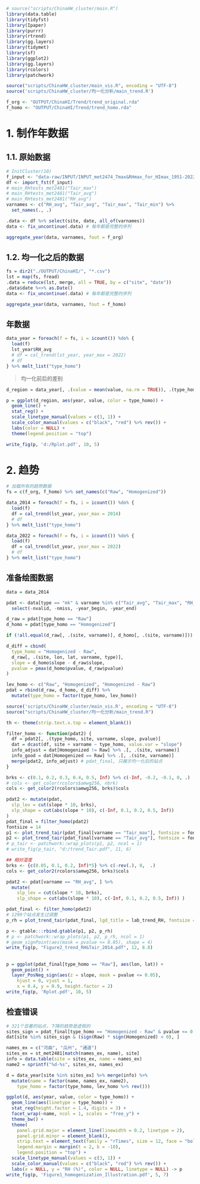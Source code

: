 ```r
# source("scripts/ChinaHW_cluster/main.R")
library(data.table)
library(tidyfst)
library(Ipaper)
library(purrr)
library(rtrend)
library(gg.layers)
library(tidymet)
library(sf)
library(ggplot2)
library(gg.layers)
library(rcolors)
library(patchwork)

source("scripts/ChinaHW_cluster/main_vis.R", encoding = "UTF-8")
source('scripts/ChinaHW_cluster/均一化分析/main_trend.R')

f_org <- "OUTPUT/ChinaHI/Trend/trend_original.rda"
f_homo <- "OUTPUT/ChinaHI/Trend/trend_homo.rda"
```

# 1. 制作年数据

## 1.1. 原始数据
```r
# InitCluster(10)
f_input <- "data-raw/INPUT/INPUT_met2474_Tmax&RHmax_for_HImax_1951-2022_V2.fst"
df <- import_fst(f_input)
# main_RHtests_met2481("Tair_max")
# main_RHtests_met2481("Tair_avg")
# main_RHtests_met2481("RH_avg")
varnames <- c("RH_avg", "Tair_avg", "Tair_max", "Tair_min") %>%
  set_names(., .)

.data <- df %>% select(site, date, all_of(varnames))
data <- fix_uncontinue(.data) # 每年都是完整的序列

aggregate_year(data, varnames, fout = f_org)
```

## 1.2. 均一化之后的数据

```r
fs = dir2("./OUTPUT/ChinaHI/", "*.csv")
lst = map(fs, fread)
.data = reduce(lst, merge, all = TRUE, by = c("site", "date"))
.data$date %<>% as.Date()
data <- fix_uncontinue(.data) # 每年都是完整的序列

aggregate_year(data, varnames, fout = f_homo)
```

## 年数据
```r
data_year = foreach(f = fs, i = icount()) %do% {
  load(f)
  lst_year$RH_avg
  # df = cal_trend(lst_year, year_max = 2022)
  # df
} %>% melt_list("type_homo")
```

> 均一化前后的差别
```r
d_region = data_year[, .(value = mean(value, na.rm = TRUE)), .(type_homo, year)]

p = ggplot(d_region, aes(year, value, color = type_homo)) + 
  geom_line() + 
  stat_reg() + 
  scale_linetype_manual(values = c(3, 1)) + 
  scale_color_manual(values = c("black", "red") %>% rev()) + 
  labs(color = NULL) + 
  theme(legend.position = "top")

write_fig(p, 'd:/Rplot.pdf', 10, 5)
```

# 2. 趋势

```r
# 加载所有的趋势数据
fs = c(f_org, f_homo) %>% set_names(c("Raw", "Homogenized"))

data_2014 = foreach(f = fs, i = icount()) %do% {
  load(f)
  df = cal_trend(lst_year, year_max = 2014)
  # df
} %>% melt_list("type_homo")

data_2022 = foreach(f = fs, i = icount()) %do% {
  load(f)
  df = cal_trend(lst_year, year_max = 2022)
  # df
} %>% melt_list("type_homo")
```

## 准备绘图数据
```r
data = data_2014

pdat <- data[type == "mk" & varname %in% c("Tair_avg", "Tair_max", "RH_avg")] %>%
  select(-nvalid, -nmiss, -year_begin, -year_end)

d_raw = pdat[type_homo == "Raw"]
d_homo = pdat[type_homo == "Homogenized"]

if (!all.equal(d_raw[, .(site, varname)], d_homo[, .(site, varname)])) stop("error!")

d_diff = cbind(
  type_homo = "Homogenized - Raw", 
  d_raw[, .(site, lon, lat, varname, type)], 
  slope = d_homo$slope - d_raw$slope, 
  pvalue = pmax(d_homo$pvalue, d_raw$pvalue)
)

lev_homo <- c("Raw", "Homogenized", "Homogenized - Raw")
pdat = rbind(d_raw, d_homo, d_diff) %>% 
  mutate(type_homo = factor(type_homo, lev_homo))

source('scripts/ChinaHW_cluster/main_vis.R', encoding = "UTF-8")
source("scripts/ChinaHW_cluster/均一化分析/main_trend.R")

th <- theme(strip.text.x.top = element_blank())

filter_homo <- function(pdat2) {
  df = pdat2[, .(type_homo, site, varname, slope, pvalue)]
  dat = dcast(df, site + varname ~ type_homo, value.var = "slope")
  info_adjust = dat[Homogenized != Raw] %>% .[, .(site, varname)]
  info_good = dat[Homogenized == Raw] %>% .[, .(site, varname)]
  merge(pdat2, info_adjust) # pdat_final, 只展示均一化后的站点
}

brks <- c(0.1, 0.2, 0.3, 0.4, 0.5, Inf) %>% c(-Inf, -0.2, -0.1, 0, .)
# cols <- get_color(rcolors$amwg256, nbrk)
cols <- get_color2(rcolors$amwg256, brks)$cols

pdat2 <- mutate(pdat,
  slp_lev = cut(slope * 10, brks),
  slp_shape = cut(abs(slope * 10), c(-Inf, 0.1, 0.2, 0.5, Inf))
)
pdat_final = filter_homo(pdat2)
fontsize = 14
p1 <- plot_trend_tair(pdat_final[varname == "Tair_max"], fontsize = fontsize)
p2 <- plot_trend_tair(pdat_final[varname == "Tair_avg"], fontsize = fontsize, theme = th)
# p_tair <- patchwork::wrap_plots(p1, p2, ncol = 1)
# write_fig(p_tair, "d:/trend_Tair.pdf", 11, 6)

## 相对湿度
brks <- {c(0.05, 0.1, 0.2, Inf)*5} %>% c(-rev(.), 0,  .)
cols <- get_color2(rcolors$amwg256, brks)$cols

pdat2 <- pdat[varname == "RH_avg", ] %>% 
  mutate(
    slp_lev = cut(slope * 10, brks),
    slp_shape = cut(abs(slope * 10), c(-Inf, 0.1, 0.2, 0.5, Inf)) )

pdat_final <- filter_homo(pdat2)
# 1290个站点发生过调整
p_rh = plot_trend_tair(pdat_final, lgd_title = lab_trend_RH, fontsize = fontsize, theme = th)

p <- gtable:::rbind.gtable(p1, p2, p_rh)
# p <- patchwork::wrap_plots(p1, p2, p_rh, ncol = 1)
# geom_signPoint(aes(mask = pvalue <= 0.05), shape = 4)
write_fig(p, "Figure2_trend_RH&Tair_2014.pdf", 12, 8.8)
```

## 

```r
p = ggplot(pdat_final[type_homo == "Raw"], aes(lon, lat)) + 
  geom_point() + 
  layer_PosNeg_sign(aes(z = slope, mask = pvalue <= 0.05), 
    hjust = 0, vjust = 1,
    x = 0.4, y = 0.9, height.factor = 2)
write_fig(p, 'Rplot.pdf', 10, 5)
```



## 检查错误
```r
# 321个显著的站点，下降的趋势是虚假的
sites_sign = pdat_final[type_homo == "Homogenized - Raw" & pvalue <= 0.05, site]
dat[site %in% sites_sign & (sign(Raw) * sign(Homogenized) < 0), ]
```


```r
names_ex = c("河曲", "瓜州", "通道")
sites_ex = st_met2481[match(names_ex, name), site]
info = data.table(site = sites_ex, name = names_ex)
name2 = sprintf("%d-%s", sites_ex, names_ex)

d = data_year[site %in% sites_ex] %>% merge(info) %>% 
  mutate(name = factor(name, names_ex, name2), 
    type_homo = factor(type_homo, lev_homo %>% rev()))

ggplot(d, aes(year, value, color = type_homo)) + 
  geom_line(aes(linetype = type_homo)) + 
  stat_reg(height.factor = 1.4, digits = 3) + 
  facet_wrap(~name, ncol = 1, scales = "free_y") + 
  theme_bw() + 
  theme(
    panel.grid.major = element_line(linewidth = 0.2, linetype = 2),
    panel.grid.minor = element_blank(),
    strip.text = element_text(family = "rTimes", size = 12, face = "bold"), 
    legend.margin = margin(t = 2, b = -10), 
    legend.position = "top") + 
  scale_linetype_manual(values = c(3, 1)) + 
  scale_color_manual(values = c("black", "red") %>% rev()) + 
  labs(x = NULL, y = "RH (%)", color = NULL, linetype = NULL) -> p
write_fig(p, 'Figure1_homogenization_Illustration.pdf', 5, 7)
```
